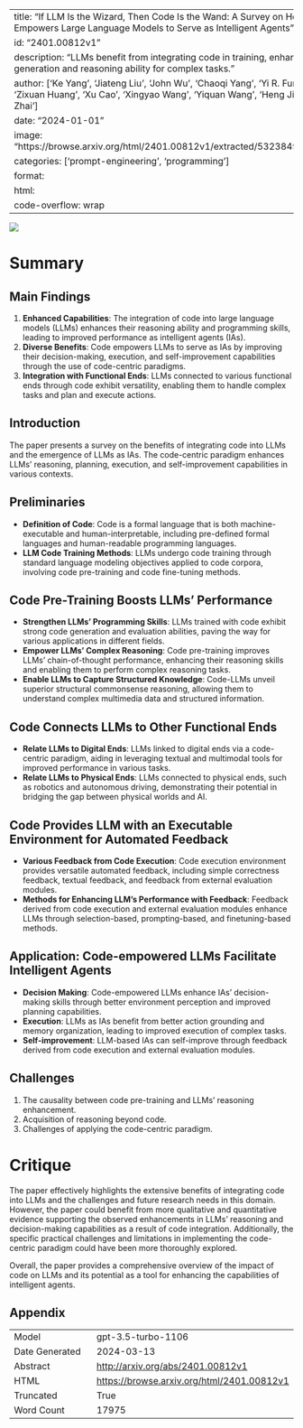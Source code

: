 
---
title: "If LLM Is the Wizard, Then Code Is the Wand: A Survey on How Code Empowers Large Language Models to Serve as Intelligent Agents"
id: "2401.00812v1"
description: "LLMs benefit from integrating code in training, enhancing code generation and reasoning ability for complex tasks."
author: ['Ke Yang', 'Jiateng Liu', 'John Wu', 'Chaoqi Yang', 'Yi R. Fung', 'Sha Li', 'Zixuan Huang', 'Xu Cao', 'Xingyao Wang', 'Yiquan Wang', 'Heng Ji', 'Chengxiang Zhai']
date: "2024-01-01"
image: "https://browse.arxiv.org/html/2401.00812v1/extracted/5323849/Images/1.png"
categories: ['prompt-engineering', 'programming']
format:
  html:
    code-overflow: wrap
---

![](https://browse.arxiv.org/html/2401.00812v1/extracted/5323849/Images/1.png)

# Summary

## Main Findings
1. **Enhanced Capabilities**: The integration of code into large language models (LLMs) enhances their reasoning ability and programming skills, leading to improved performance as intelligent agents (IAs).
2. **Diverse Benefits**: Code empowers LLMs to serve as IAs by improving their decision-making, execution, and self-improvement capabilities through the use of code-centric paradigms.
3. **Integration with Functional Ends**: LLMs connected to various functional ends through code exhibit versatility, enabling them to handle complex tasks and plan and execute actions.

## Introduction
The paper presents a survey on the benefits of integrating code into LLMs and the emergence of LLMs as IAs. The code-centric paradigm enhances LLMs' reasoning, planning, execution, and self-improvement capabilities in various contexts.

## Preliminaries
- **Definition of Code**: Code is a formal language that is both machine-executable and human-interpretable, including pre-defined formal languages and human-readable programming languages.
- **LLM Code Training Methods**: LLMs undergo code training through standard language modeling objectives applied to code corpora, involving code pre-training and code fine-tuning methods.

## Code Pre-Training Boosts LLMs’ Performance
- **Strengthen LLMs’ Programming Skills**: LLMs trained with code exhibit strong code generation and evaluation abilities, paving the way for various applications in different fields.
- **Empower LLMs’ Complex Reasoning**: Code pre-training improves LLMs' chain-of-thought performance, enhancing their reasoning skills and enabling them to perform complex reasoning tasks.
- **Enable LLMs to Capture Structured Knowledge**: Code-LLMs unveil superior structural commonsense reasoning, allowing them to understand complex multimedia data and structured information.

## Code Connects LLMs to Other Functional Ends
- **Relate LLMs to Digital Ends**: LLMs linked to digital ends via a code-centric paradigm, aiding in leveraging textual and multimodal tools for improved performance in various tasks.
- **Relate LLMs to Physical Ends**: LLMs connected to physical ends, such as robotics and autonomous driving, demonstrating their potential in bridging the gap between physical worlds and AI.

## Code Provides LLM with an Executable Environment for Automated Feedback
- **Various Feedback from Code Execution**: Code execution environment provides versatile automated feedback, including simple correctness feedback, textual feedback, and feedback from external evaluation modules.
- **Methods for Enhancing LLM’s Performance with Feedback**: Feedback derived from code execution and external evaluation modules enhance LLMs through selection-based, prompting-based, and finetuning-based methods.

## Application: Code-empowered LLMs Facilitate Intelligent Agents
- **Decision Making**: Code-empowered LLMs enhance IAs' decision-making skills through better environment perception and improved planning capabilities.
- **Execution**: LLMs as IAs benefit from better action grounding and memory organization, leading to improved execution of complex tasks.
- **Self-improvement**: LLM-based IAs can self-improve through feedback derived from code execution and external evaluation modules.

## Challenges
1. The causality between code pre-training and LLMs’ reasoning enhancement.
2. Acquisition of reasoning beyond code.
3. Challenges of applying the code-centric paradigm.

# Critique
The paper effectively highlights the extensive benefits of integrating code into LLMs and the challenges and future research needs in this domain. However, the paper could benefit from more qualitative and quantitative evidence supporting the observed enhancements in LLMs' reasoning and decision-making capabilities as a result of code integration. Additionally, the specific practical challenges and limitations in implementing the code-centric paradigm could have been more thoroughly explored.

Overall, the paper provides a comprehensive overview of the impact of code on LLMs and its potential as a tool for enhancing the capabilities of intelligent agents.

## Appendix

|          |          |
|----------|----------|
| Model     | gpt-3.5-turbo-1106       |
| Date Generated     | 2024-03-13       |
| Abstract | [http://arxiv.org/abs/2401.00812v1](http://arxiv.org/abs/2401.00812v1)        |
| HTML     | [https://browse.arxiv.org/html/2401.00812v1](https://browse.arxiv.org/html/2401.00812v1)       |
| Truncated       | True       |
| Word Count       | 17975       |